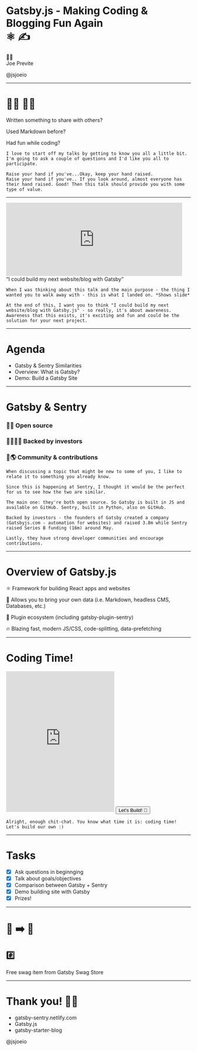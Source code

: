 

<Head>
  <link rel="shortcut icon" href="favicon.ico" />
  <title>Gatsby.js - Making Blogging Fun Again</title>
</Head>

# Gatsby.js - Making Coding & Blogging Fun Again <br/> ⚛️ ✍️

<div style={{ margin: '100px 0'}}>
  <p style={{ margin: '0' }}>👋🏼<br/>Joe Previte</p>
  <Link href='https://twitter.com/jsjoeio' target="_blank" alt='@jsjoeio Twitter'><p style={{ margin: '0' }}>@jsjoeio</p></Link>
</div>
<Footer />

---

# 🙋‍♀️ 🙋‍♂️

<Appear>
  <p>Written something to share with others?</p>
  <p>Used Markdown before?</p>
  <p>Had fun while coding?</p>
</Appear>

```notes
I love to start off my talks by getting to know you all a little bit. I'm going to ask a couple of questions and I'd like you all to participate.

Raise your hand if you've...Okay, keep your hand raised.
Raise your hand if you've.. If you look around, almost everyone has their hand raised. Good! Then this talk should provide you with some type of value.
```

---

<Appear>
  <div>
    <iframe src="https://giphy.com/embed/rY93u9tQbybks" width="480" height="200" frameBorder="0" class="giphy-embed" allowFullScreen></iframe>
    <div>
      <q style={{ fontSize: '56px', marginTop: '100px', fontStyle: 'italic'}}>I could build my next website/blog with Gatsby</q>
    </div>
  </div>
</Appear>

```notes
When I was thinking about this talk and the main purpose - the thing I wanted you to walk away with - this is what I landed on. *Shows slide*

At the end of this, I want you to think "I could build my next website/blog with Gatsby.js" - so really, it's about awareness. Awareness that this exists, it's exciting and fun and could be the solution for your next project.
```

---

# Agenda

- Gatsby & Sentry Similarities
- Overview: What is Gatsby?
- Demo: Build a Gatsby Site

---

# Gatsby & Sentry

<Appear>
  <h3>📖👀 Open source</h3>
  <h3>👨‍💼👩‍💼 Backed by investors</h3>
  <h3>💪🌎 Community & contributions</h3>
</Appear>


```notes
When discussing a topic that might be new to some of you, I like to relate it to something you already know.

Since this is happening at Sentry, I thought it would be the perfect for us to see how the two are similar.

The main one: they're both open source. So Gatsby is built in JS and available on GitHub. Sentry, built in Python, also on GitHub.

Backed by investors - the founders of Gatsby created a company (Gatsbyjs.com - automation for websites) and raised 3.8m while Sentry raised Series B funding (16m) around May.

Lastly, they have strong developer communities and encourage contributions.
```

---

# Overview of Gatsby.js

<Appear>
  <p>⚛️ Framework for building React apps and websites</p>
  <p>💼 Allows you to bring your own data (i.e. Markdown, headless CMS, Databases, etc.)</p>
  <p>🔌 Plugin ecosystem (including <Link href="https://www.gatsbyjs.org/packages/gatsby-plugin-sentry/?=sentry" alt="link to gatsby-plugin-sentry">gatsby-plugin-sentry</Link>)</p>
  <p>🔥 Blazing fast, modern JS/CSS, code-splitting, data-prefetching</p>
</Appear>

---

# Coding Time!

<iframe src="https://giphy.com/embed/cdNSp4L5vCU7aQrYnV" width="295" height="384" frameBorder="0" class="giphy-embed" allowFullScreen></iframe>
<Button href="https://gatsbyjs.org" target="_blank">Let's Build! 🚀</Button>

```notes
Alright, enough chit-chat. You know what time it is: coding time! Let's build our own :)
```

---

# Tasks
- [X] Ask questions in beginnging
- [X] Talk about goals/objectives
- [X] Comparison between Gatsby + Sentry
- [X] Demo building site with Gatsby
- [X] Prizes!

---

<h1>👀 ➡️ 💺</h1>

<h2>#️⃣</h2>

<Appear>
  <p>Free swag item from <Link href='https://store.gatsbyjs.org/' target="_blank">Gatsby Swag Store</Link></p>
</Appear>

---
# Thank you! 🙏🏼

<ul style={{textAlign: 'left', marginBottom: '120px'}}>
  <Link href='https://gatsby-sentry.netlify.com/' alt='slides'><li> gatsby-sentry.netlify.com</li></Link>
  <Link href='https://gatsbyjs.org' alt='gatsbyjs website.'><li>Gatsby.js</li></Link>
  <Link href='https://github.com/gatsbyjs/gatsby-starter-blog' alt='gatsby-starter-blog'><li>gatsby-starter-blog</li></Link>
</ul>
<Avatar src='https://avatars1.githubusercontent.com/u/3806031?s=460&v=4' alt='joe previte headshot' />
<Link href='https://twitter.com/jsjoeio' target="_blank" alt='@jsjoeio Twitter'><p style={{fontSize: '16px'}}>@jsjoeio</p></Link>